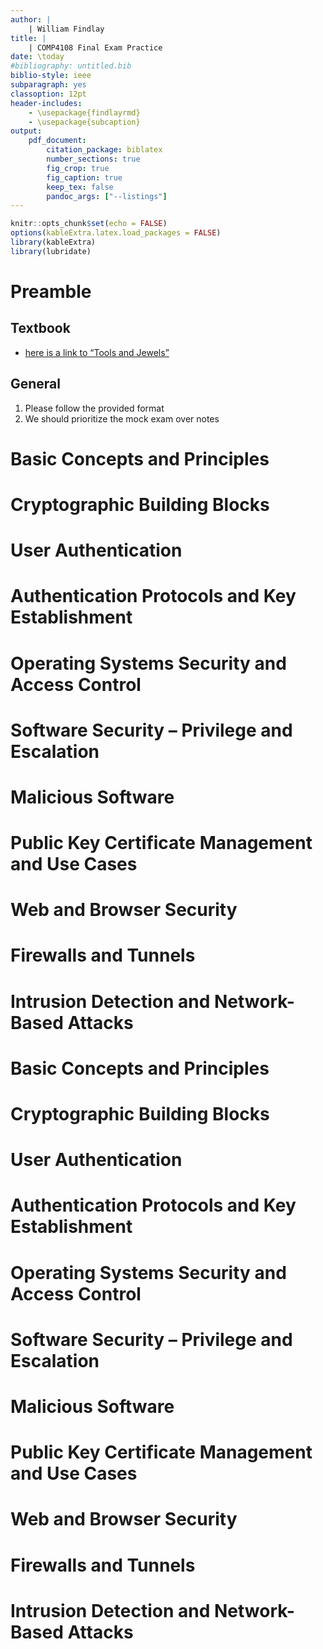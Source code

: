 ```yaml
---
author: |
    | William Findlay
title: |
    | COMP4108 Final Exam Practice
date: \today
#bibliography: untitled.bib
biblio-style: ieee
subparagraph: yes
classoption: 12pt
header-includes:
    - \usepackage{findlayrmd}
    - \usepackage{subcaption}
output:
    pdf_document:
        citation_package: biblatex
        number_sections: true
        fig_crop: true
        fig_caption: true
        keep_tex: false
        pandoc_args: ["--listings"]
---
```

```r
knitr::opts_chunk$set(echo = FALSE)
options(kableExtra.latex.load_packages = FALSE)
library(kableExtra)
library(lubridate)
```
<!-- Setup -->
\pagestyle{fancy}
\setlength{\headheight}{15pt}
\counterwithin{lstlisting}{section}
\renewcommand{\maketitle}{\oldmaketitle}

<!-- Title page -->
\maketitle
\thispagestyle{empty}

<!-- Table of contents -->
\newpage
\pagenumbering{roman}
\tableofcontents

<!-- List of figs, tables, listings -->
<!--
\newpage
\listoffigures
\newpage
\listoftables
\newpage
\lstlistoflistings
-->

<!-- Setup the rest of the document -->
\newpage
\pagenumbering{arabic}
\setcounter{page}{1}

# Preamble

## Textbook

- [here is a link to "Tools and Jewels"](http://people.scs.carleton.ca/~paulv/toolsjewels.html)

## General

1. Please follow the provided format
1. We should prioritize the mock exam over notes

\part{Mock Exam}

\newcounter{question}
\newcounter{subquestion}
\newcommand{\question}[1]{
    \stepcounter{question}
    \setcounter{subquestion}{0}
    \noindent
    \thequestion.\hspace{.5em}#1
}
\newcommand{\subquestion}[1]{
    \stepcounter{subquestion}
    \noindent
    \hspace{1em}\alph{subquestion})\hspace{.5em} #1
}

\setcounter{section}{0}

# Basic Concepts and Principles

\question{Provide definitions for the following:}
\subquestion{Confidentiality}
\vspace{4em}
\subquestion{Data integrity}
\vspace{4em}
\subquestion{Authentication}
\vspace{4em}
\subquestion{Authorization}
\vspace{4em}
\subquestion{Availability}
\vspace{4em}
\subquestion{Accountability}
\vspace{4em}
\vspace{1em}

\question{Briefly explain how repudiation violates accountability.}
\vspace{4em}

\question{Describe the difference between a {\itshape trusted} and {\itshape trustworthy} actor.}
\vspace{4em}

\question{Compare and contrast {\itshape privacy}, {\itshape protection}, and {\itshape anonymity}.}
\vspace{8em}

\question{Come up with a simple example of a security policy for a house and describe a way it might be violated.}
\vspace{8em}

\question{Label each number in \autoref{threat} using the following terms:}
\subquestion{target asset}
\subquestion{vulnerability}
\subquestion{attacker}
\subquestion{attack vector}
\subquestion{threat agent}

\begin{figure}
\includegraphics[width=.5\textwidth]{./figs/threat-agent-attacker.png}
\caption{}
\label{threat}
\end{figure}
\vspace{1em}

\FloatBarrier

\question{Draw a state machine diagram of a system's transition from a secure state to either a secure state or an insecure state.}
\vspace{10em}

\question{Compare and contrast quantitative and qualitative risk assessment.
Consider the advantages and disadvantages of each, as well as how each might work in theory/practice.}

\begin{table}
\begin{tabular}{|c|c|}
\hline
\textbf{Qualitative} & \textbf{Quantitative}\\
\hline
\hline
\hspace{.4\textwidth} & \hspace{.4\textwidth} \\
& \\
& \\
& \\
& \\
& \\
& \\
& \\
& \\
& \\
& \\
& \\
& \\
& \\
\hline
\end{tabular}
\end{table}

\question{Consider $R = T \times V \times C$.}
\subquestion{What is this equation for?}
\vspace{4em}
\subquestion{Describe each variable in this equation. How does each variable relate to the equation's purpose?}
\vspace{4em}
\subquestion{Which two variables may be combined into $P$? What does the simplified equation look like?
What does $P$ represent?}
\vspace{4em}

\question{Describe two risk assessment challenges.}
\vspace{10em}

\question{Which of the following is not an adversary attribute?}
\subquestion{objectives}
\subquestion{outsider/insider}
\subquestion{methods}
\subquestion{funding level}
\subquestion{capabilities}
\subquestion{attack vector}
\vspace{1em}

\clearpage
\question{What is a categorical schema? How is it different from a capability-level schema?}
\vspace{6em}

\question{Compare and contrast a formal security evaluation with penetration testing.}

\begin{table}
\begin{tabular}{|c|c|}
\hline
\textbf{Formal Security Evaluation} & \textbf{Penetration Testing}\\
\hline
\hline
\hspace{.4\textwidth} & \hspace{.4\textwidth} \\
& \\
& \\
& \\
& \\
& \\
& \\
& \\
& \\
& \\
& \\
& \\
& \\
& \\
\hline
\end{tabular}
\end{table}
\vspace{1em}

\question{What is white-box pen testing? Black-box?}
\vspace{6em}

\question{Consider STRIDE. What does each letter stand for?}
\subquestion{S:}
\subquestion{T:}
\subquestion{R:}
\subquestion{I:}
\subquestion{D:}
\subquestion{E:}
\vspace{1em}

\clearpage
\question{Draw a tree model for compromising the password to a bank account. Include at least three leaf nodes.}
\vspace{14em}

\question{Is it possible to completely test a comprehensive (and practical) set of security mechanisms for a system?
Why or why not?}
\vspace{8em}

\question{Explain the observability (or lack thereof) of security in the context of {\itshape negative goals}.}
\vspace{8em}

\question{Assurance in security is best described as which of the following?}
\subquestion{Simple, effective}
\subquestion{Difficult, partial}
\subquestion{Simple, practical}
\subquestion{Difficult, complete}
\subquestion{None of the above}

\clearpage

# Cryptographic Building Blocks

\question{Suppose Alice encrypts a message to Bob using $E_k(m) = c$. How does Bob decrypt the message?}
\vspace{4em}

\question{What is an exhaustive key search? What does the attacker try to do? Is this the worst case for attacking a cryptosystem?}
\vspace{8em}

\question{Label each of the following attacks as either an action by an {\itshape active} or a {\itshape passive} adversary.
Once you have labeled the attack, describe it.}
\subquestion{Known plaintext attack}
\vspace{4em}
\subquestion{Ciphertext only attack}
\vspace{4em}
\subquestion{Chosen plaintext attack}
\vspace{4em}
\subquestion{Chosen ciphertext attack}
\vspace{4em}

\clearpage
\question{What is the main advantage of a one-time pad? Describe three disadvantages. Why are one-time pads not used?}
\vspace{10em}

\question{What is the current standard for block ciphers?}
\vspace{8em}

\question{Describe a situation in which we would need to use a stream cipher. Why can't you use another type of cipher?}
\vspace{8em}

\question{What is a mode of operation used for?}
\vspace{8em}

\question{What is one major flaw with the ECB mode of operation?}
\vspace{8em}

\clearpage

\question{Draw a picture of the CBC mode of operation.}
\vfill

\question{Draw a picture of the CTR mode of operation.}
\vfill

\clearpage

\question{If Alice wants to send a message to Bob using public-key encryption,
\_\_\_\_\_\_\_\_\_\_ is used to encrypt and \_\_\_\_\_\_\_\_\_\_ is used to decrypt.}
\subquestion{Bob's private key, Alice's public key}
\subquestion{Bob's public key, Alice's private key}
\subquestion{Bob's public key, Bob's private key}
\subquestion{Alice's private key, Alice's public key}
\subquestion{None of the above}

\vspace{1em}

\question{If Alice wants to send a message to Bob using a public-key signature scheme,
\_\_\_\_\_\_\_\_\_\_ is used to sign and \_\_\_\_\_\_\_\_\_\_ is used to verify}
\subquestion{Bob's private key, Alice's public key}
\subquestion{Bob's public key, Alice's private key}
\subquestion{Bob's public key, Bob's private key}
\subquestion{Alice's private key, Alice's public key}
\subquestion{None of the above}

\vspace{1em}

\question{How does hybrid encryption work? What role does symmetric key encryption play? Public-key encryption?}
\vspace{10em}

\question{What three security properties do digital signature schemes provide? To whom to they provide them?}
\vspace{8em}

\clearpage

\question{What two security properties do MACs provide? To whom do they provide them?}
\vspace{8em}

\question{What security property does a cryptographic hash provide? To whom does it provide the property?}
\vspace{8em}

\question{Describe each of the following properties of cryptographic hash functions.}
\subquestion{Preimage resistance}
\vspace{4em}
\subquestion{Second preimage resistance}
\vspace{4em}
\subquestion{Collision resistance}
\vspace{4em}

\question{How are hash functions used for password storage and verification? What property or properties of hash functions make
this a desirable use case?}
\vspace{10em}

\clearpage

\question{Is it generally better to MAC then encrypt, or encrypt then MAC?}
\vspace{4em}

# User Authentication

\question{Describe each of the following ways to defeat password authentication.
For each technique you describe, provide one way to prevent it.}
\subquestion{Online guessing}
\vspace{6em}
\subquestion{Offline guessing}
\vspace{6em}
\subquestion{Defeating password recovery}
\vspace{6em}
\subquestion{Bypassing authentication interface}
\vspace{6em}
\subquestion{Password capture}
\vspace{6em}

\clearpage

\question{Describe 3 advantages of passwords. Describe 3 disadvantages.}
\vspace{10em}

\question{What is a password hash salt? A pepper?}
\vspace{10em}

\question{What is iterated hashing? What is it used for? How does it compare with other techniques to solve the same problem?}
\vspace{20em}

\clearpage

\question{Explain the following:}
\subquestion{Dictionary attack}
\vspace{4em}
\subquestion{Mangling rules}
\vspace{4em}

\question{Describe the trade-off that occurs when using system-assigned passwords. How do these passwords help to mitigate dictionary attacks}
\vspace{10em}

\question{Suppose you had a password scheme that has an alphabet of size $b$ and allows passwords as long as $n$ characters.
How long would it take to brute force passwords in this scheme in:}
\subquestion{The worst case?}
\vspace{5em}
\subquestion{The average case?}
\vspace{5em}

\question{Consider $q = GT/R$. What does this equation describe? What is each variable for?}
\vspace{8em}

\clearpage

\question{Draw password distributions in \autoref{password-space} according to the captions.}

\begin{figure*}
\begin{subfigure}[t]{0.4\textwidth}
\includegraphics{./figs/password-space.png}
\caption{Password distribution we want.}
\end{subfigure}
~
~
~
\begin{subfigure}[t]{0.4\textwidth}
\includegraphics{./figs/password-space.png}
\caption{Password distribution we see in practice.}
\end{subfigure}
\caption{}
\label{password-space}
\end{figure*}

\vspace{1em}

\question{Discuss rate limiting and password change policies with respect to online guessing attacks.
How does $q = GT/R$ factor into making decisions regarding these policies?}
\vfill

\clearpage

\question{Discuss the drawbacks of complex site login password composition policies. Suggest at least three better alternatives.}
\vspace{20em}
\question{What is a passkey? Why are complex passwords preferred for passkeys? How can passphrases help with usability issues
associated with these complex passwords?}
\vfill

\clearpage

\question{How can password blacklisting be used to reduce the effectiveness of dictionary attacks?}
\vspace{10em}

\question{Why are secret questions generally a terrible method for password recovery?
Why do you think they are so widely used despite their drawbacks?}
\vspace{20em}

\question{What is a one-time password? How can a Lamport Hash Chain be used to extend a single key word
to $t$ one-time passwords?}
\vspace{20em}

\clearpage

\question{Explain how Lamport Hash Chains are vulnerable to a man-in-the-middle attack using small $n = t - i$.}
\vspace{20em}

\question{Describe the following categories of authentication and provide an example for each:}
\subquestion{What you have}
\vspace{5em}
\subquestion{What you are}
\vspace{5em}
\subquestion{What you know}
\vspace{5em}
\subquestion{Where you are}
\vspace{5em}

\clearpage

\question{What is multi-factor authentication?}
\vspace{5em}

\question{Describe some advantages and disadvantages of hardware token authentication.}
\vspace{10em}

\question{Give an example of each of the following modalities with respect to biometric authentication:}
\subquestion{Physical}
\vspace{5em}
\subquestion{Behavioral}
\vspace{5em}
\subquestion{Mixed}
\vspace{5em}

\question{Biometrics are secrets.}
\subquestion{True}
\subquestion{False}

\vspace{1em}

\question{Biometric authentication to a remote site via a phone sends your biometric signature for authentication.}
\subquestion{True}
\subquestion{False}

\vspace{1em}

\clearpage

\question{Is it better to have a higher false acceptance rate or false rejection rate?
Make an argument using the definitions of each.}

\vfill

\question{Draw a bimodal distribution with a higher false acceptance rate than false rejection rate.
Clearly define where your $t$ is located with a straight line.}

\vfill

\clearpage

\question{What is $EER$? How is it used in practice?}
\vspace{5em}

\question{What is the difference between identification and authentication?}
\vspace{5em}

\question{Describe at least three criteria used for the evaluation of biometric authentication.}
\vspace{15em}

\question{Explain failure to enroll and failure to capture in the context of biometric authentication.}
\vspace{10em}

# Authentication Protocols and Key Establishment

# Operating Systems Security and Access Control

# Software Security -- Privilege and Escalation

# Malicious Software

# Public Key Certificate Management and Use Cases

\question{What is a distinguished name? What does it do?}
\vspace{5em}

\question{What is a public key certificate? What does it do? What trusted third party does it rely on?}
\vspace{5em}

\question{Which of the following is generally preferred?}
\subquestion{An entity sends a public key in their certification request}
\subquestion{An entity sends a certification request and the CA generates their key pair}
\subquestion{These are equivalent}
\vspace{1em}

\question{What does a PKI do? Give one example of a PKI and how it is used in practice.}
\vspace{10em}

\question{What is X509 used for? What does it specify?}
\vspace{5em}

\question{What is a certificate chain? Why are they necessary?}
\vspace{5em}

\question{What part of a certificate chain requires implicit trust? What part(s) is expected to sign its own certificate?}
\vspace{5em}

\question{What happens if part of a certificate chain is broken?}
\vspace{5em}

\question{What is an out-of-band channel? What do we use them for when checking certificate integrity?}
\vspace{5em}

\question{Why is allowing users to manually trust certificates not always the best idea? Why do browsers do it anyway?}
\vspace{5em}

\question{Consider Trust-On-First-Use under the following circumstances. What is the result in each case?}
\subquestion{An attacker has replaced a self-signed certificate with their own}
\vspace{5em}
\subquestion{The self-signed certificate is legitimate}
\vspace{5em}

\question{Suppose you tried to browse a site with an X509v3 certificate that had 4 extension fields, one marked
critical, the other three non-critical. What would happen in the following scenarios (assuming the rest of the
certificate is fine)?}
\subquestion{You have an older browser that cannot handle the critical extensions}
\vspace{5em}
\subquestion{You have an older browser that cannot handle one of the non-critical extensions}
\vspace{5em}
\subquestion{You have an older browser that cannot handle any of the non-critical extensions}
\vspace{5em}

\question{Draw a picture of a cross certificate between two hierarchies. Describe one use case for cross certificates.}
\vspace{10em}

\question{Consider the difference between {\itshape trust} and {\itshape trustworthiness}. What does a certificate
trust model provide with respect to these terms?}
\vspace{5em}

\question{Label (a), (b), and (c) in \autoref{ca-hierarchies} with the correct label from the following choices:}

\subquestion{Ring mesh}
\subquestion{Bridge CA model}
\subquestion{Separate domains}
\vspace{1em}

\question{Circle the trust anchors in \autoref{ca-hierarchies}.}
\vspace{1em}

\begin{figure}
\includegraphics[width=0.5\textwidth]{./figs/ca-hierarchies.png}
\caption{}
\label{ca-hierarchies}
\end{figure}

# Web and Browser Security

# Firewalls and Tunnels

# Intrusion Detection and Network-Based Attacks

\clearpage

\part{Notes}

\setcounter{section}{0}

# Basic Concepts and Principles

# Cryptographic Building Blocks

# User Authentication

# Authentication Protocols and Key Establishment

# Operating Systems Security and Access Control

# Software Security -- Privilege and Escalation

# Malicious Software

# Public Key Certificate Management and Use Cases

# Web and Browser Security

# Firewalls and Tunnels

# Intrusion Detection and Network-Based Attacks

<!-- References -->
\clearpage
